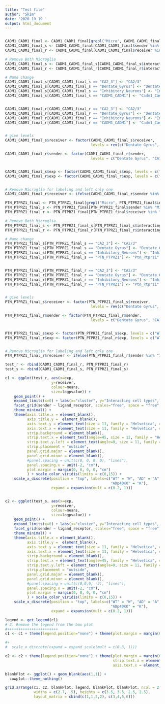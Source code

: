 ```yaml
---
title: "Test file"
author: "Skim"
date: '2020 10 19 '
output: html_document
---
```



```r


```



```r
CADM1_CADM1_final <- CADM1_CADM1_final[grepl("Micro", CADM1_CADM1_final$interacting_cells), ]
CADM1_CADM1_final_s <- CADM1_CADM1_final[CADM1_CADM1_final$sender %in% "Microglia", ]
CADM1_CADM1_final_r <- CADM1_CADM1_final[CADM1_CADM1_final$receiver %in% "Microglia", ]

# Remove Both Microglia
CADM1_CADM1_final_s <- CADM1_CADM1_final_s[CADM1_CADM1_final_s$interacting_cells != "Microglia|Microglia", ]
CADM1_CADM1_final_r <- CADM1_CADM1_final_r[CADM1_CADM1_final_r$interacting_cells != "Microglia|Microglia", ]

# Name change
CADM1_CADM1_final_s[CADM1_CADM1_final_s == "CA2_3"] <- "CA2/3"
CADM1_CADM1_final_s[CADM1_CADM1_final_s == "Dentate_Gyrus"] <- "Dentate Gyrus"
CADM1_CADM1_final_s[CADM1_CADM1_final_s == "Inhibitory_Neurons"] <- "Inhibitory Neurons"
CADM1_CADM1_final_s[CADM1_CADM1_final_s == "CADM1_CADM1"] <- "Cadm1_Cadm1"


CADM1_CADM1_final_r[CADM1_CADM1_final_r == "CA2_3"] <- "CA2/3"
CADM1_CADM1_final_r[CADM1_CADM1_final_r == "Dentate_Gyrus"] <- "Dentate Gyrus"
CADM1_CADM1_final_r[CADM1_CADM1_final_r == "Inhibitory_Neurons"] <- "Inhibitory Neurons"
CADM1_CADM1_final_r[CADM1_CADM1_final_r == "CADM1_CADM1"] <- "Cadm1_Cadm1"


# give levels
CADM1_CADM1_final_s$receiver <- factor(CADM1_CADM1_final_s$receiver, 
                                       levels = rev(c("Dentate Gyrus", "CA1", "CA2/3", "subiculum", "Inhibitory Neurons", "MOL", "MFOL", "NFOL", "OPC", "Astrocytes")))

CADM1_CADM1_final_r$sender <- factor(CADM1_CADM1_final_r$sender, 
                                       levels = c("Dentate Gyrus", "CA1", "CA2/3", "subiculum", "Inhibitory Neurons", "MOL", "MFOL", "NFOL", "OPC", "Astrocytes"))


CADM1_CADM1_final_s$exp <- factor(CADM1_CADM1_final_s$exp, levels = c("WT", "AD", "ADp40KO"))
CADM1_CADM1_final_r$exp <- factor(CADM1_CADM1_final_r$exp, levels = c("WT", "AD", "ADp40KO"))


# Remove Microglia for labeling and left only one
CADM1_CADM1_final_r$receiver <- ifelse(CADM1_CADM1_final_r$sender %in% "Inhibitory Neurons", "Microglia", " ")
```

```r
PTN_PTPRZ1_final <- PTN_PTPRZ1_final[grepl("Micro", PTN_PTPRZ1_final$interacting_cells), ]
PTN_PTPRZ1_final_s <- PTN_PTPRZ1_final[PTN_PTPRZ1_final$sender %in% "Microglia", ]
PTN_PTPRZ1_final_r <- PTN_PTPRZ1_final[PTN_PTPRZ1_final$receiver %in% "Microglia", ]

# Remove Both Microglia
PTN_PTPRZ1_final_s <- PTN_PTPRZ1_final_s[PTN_PTPRZ1_final_s$interacting_cells != "Microglia|Microglia", ]
PTN_PTPRZ1_final_r <- PTN_PTPRZ1_final_r[PTN_PTPRZ1_final_r$interacting_cells != "Microglia|Microglia", ]

# Name change
PTN_PTPRZ1_final_s[PTN_PTPRZ1_final_s == "CA2_3"] <- "CA2/3"
PTN_PTPRZ1_final_s[PTN_PTPRZ1_final_s == "Dentate_Gyrus"] <- "Dentate Gyrus"
PTN_PTPRZ1_final_s[PTN_PTPRZ1_final_s == "Inhibitory_Neurons"] <- "Inhibitory Neurons"
PTN_PTPRZ1_final_s[PTN_PTPRZ1_final_s == "PTN_PTPRZ1"] <- "Ptn_Ptprz1"


PTN_PTPRZ1_final_r[PTN_PTPRZ1_final_r == "CA2_3"] <- "CA2/3"
PTN_PTPRZ1_final_r[PTN_PTPRZ1_final_r == "Dentate_Gyrus"] <- "Dentate Gyrus"
PTN_PTPRZ1_final_r[PTN_PTPRZ1_final_r == "Inhibitory_Neurons"] <- "Inhibitory Neurons"
PTN_PTPRZ1_final_r[PTN_PTPRZ1_final_r == "PTN_PTPRZ1"] <- "Ptn_Ptprz1"


# give levels
PTN_PTPRZ1_final_s$receiver <- factor(PTN_PTPRZ1_final_s$receiver, 
                                       levels = rev(c("Dentate Gyrus", "CA1", "CA2/3", "subiculum", "Inhibitory Neurons", "MOL", "MFOL", "NFOL", "OPC", "Astrocytes")))

PTN_PTPRZ1_final_r$sender <- factor(PTN_PTPRZ1_final_r$sender, 
                                       levels = c("Dentate Gyrus", "CA1", "CA2/3", "subiculum", "Inhibitory Neurons", "MOL", "MFOL", "NFOL", "OPC", "Astrocytes"))


PTN_PTPRZ1_final_s$exp <- factor(PTN_PTPRZ1_final_s$exp, levels = c("WT", "AD", "ADp40KO"))
PTN_PTPRZ1_final_r$exp <- factor(PTN_PTPRZ1_final_r$exp, levels = c("WT", "AD", "ADp40KO"))


# Remove Microglia for labeling and left only one
PTN_PTPRZ1_final_r$receiver <- ifelse(PTN_PTPRZ1_final_r$sender %in% "Inhibitory Neurons", "Microglia", " ")

```

```r
test_r <- rbind(CADM1_CADM1_final_r, PTN_PTPRZ1_final_r)
test_s <- rbind(CADM1_CADM1_final_s, PTN_PTPRZ1_final_s)

```


```r


c1 <- ggplot(test_r, aes(x=exp,
                     y=receiver,
                     colour=means,
                     size=logpvalue)) +
    geom_point() +
    expand_limits(x=0) + labs(x="cluster", y="Interacting cell types", colour="mean expression", size="-log10(p value)") +
    facet_grid(sender ~ ligand_receptor, scales="free", space = "free", switch = "y") + 
    theme_minimal() + 
    theme(axis.title.x = element_blank(), 
          axis.title.y =  element_blank(),
          axis.text.y = element_text(size = 11, family = "Helvetica", color = "black"),
          axis.text.x = element_text(size = 11, family = "Helvetica", color = "black"),
          strip.background = element_blank(),
          strip.text.x = element_text(angle=45, size = 12, family = "Helvetica", color = "black"),
          strip.text.y.left = element_text(angle=0, size = 11, family = "Helvetica", color = "black"),
          strip.placement = "outside",
          panel.grid.major = element_blank(),
          panel.grid.minor = element_blank(), 
          #panel.spacing = unit(c(0, 0, 0, 0), "lines"),
          panel.spacing.x = unit(-2, "cm"),
          plot.margin = margin(0, 0, 0, 0, "cm")
          ) + scale_color_viridis(limits = c(0,15)) + 
    scale_x_discrete(position = "top", labels=c("WT" = "W", "AD" = "A",
                                                "ADp40KO" = "K"), 
                     expand = expansion(mult = c(0.2, 1))) 



```

```r


c2 <- ggplot(test_s, aes(x=exp,
                     y=receiver,
                     colour=means,
                     size=logpvalue)) +
    geom_point() +
    expand_limits(x=0) + labs(x="cluster", y="Interacting cell types", colour="mean expression", size="-log10(p value)") +
    facet_grid(sender ~ ligand_receptor, scales="free", space = "free", switch = "y") + 
    theme_minimal() + 
    theme(axis.title.x = element_blank(), 
          axis.title.y =  element_blank(),
          axis.text.y = element_text(size = 11, family = "Helvetica", color = "black"),
          axis.text.x = element_text(size = 11, family = "Helvetica", color = "black"),
          strip.background = element_blank(),
          strip.text.x = element_text(angle=45, family = "Helvetica", color = "black"),
          strip.text.y.left = element_text(angle=0, size = 11, family = "Helvetica", color = "black"),
          strip.placement = "outside",
          panel.grid.major = element_blank(),
          panel.grid.minor = element_blank(), 
          #panel.spacing = unit(c(0,0,0, -2), "lines"),
          panel.spacing.x = unit(-2, "cm"),
          plot.margin = margin(0, 0, 0, 0, "cm")
          ) + scale_color_viridis(limits = c(0,15)) + 
    scale_x_discrete(position = "top", labels=c("WT" = "W", "AD" = "A",
                                                "ADp40KO" = "K"), 
                     expand = expansion(mult = c(0.2, 1))) 


```

```r
legend <- get_legend(c1)
# 3. Remove the legend from the box plot
#+++++++++++++++++++++++
c1 <- c1 + theme(legend.position="none") + theme(plot.margin = margin(0, 0, -0.2, 0, "cm")) 

#+ 
#  scale_x_discrete(expand = expand_scale(mult = c(0.3, 1)))

c2 <- c2 + theme(legend.position="none") + theme(plot.margin = margin(0, 0, 0, 0, "cm"), 
                                                 strip.text.x = element_blank(),
                                                 axis.text.x = element_blank())

blankPlot <- ggplot() + geom_blank(aes(1,1)) + 
  cowplot::theme_nothing()

grid.arrange(c1, c2, blankPlot, legend, blankPlot, blankPlot, ncol = 2, 
             widths = c(2.7, .5), heights = c(3.5, 3.5, 2.5, 2.5), 
             layout_matrix = cbind(c(1,1,2,2), c(3,4,5,6)))

```

```r



```


